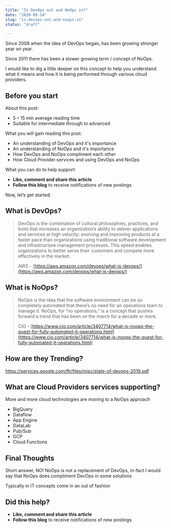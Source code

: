 ```yaml
---
title: "Is DevOps out and NoOps in?"
date: "2020-09-14"
slug: "is-devops-out-and-noops-in"
status: "draft"

---
```


Since 2008 when the idea of DevOps began, has been growing stronger year on year.

Since 2011 there has been a slower growing term / concept of NoOps.

I would like to dig a little deeper on this concept to help you understand what it means and how it is being performed through various cloud providers.

## Before you start

About this post:

*   5 – 15 min average reading time
*   Suitable for intermediate through to advanced

What you will gain reading this post:

*   An understanding of DevOps and it's importance
*   An understanding of NoOps and it's importance
*   How DevOps and NoOps compliment each other
*   How Cloud Provider services and using DevOps and NoOps

What you can do to help support:

*   **Like, comment and share this article**
*   **Follow this blog** to receive notifications of new postings

Now, let’s get started.

## What is DevOps?

> DevOps is the combination of cultural philosophies, practices, and tools that increases an organization’s ability to deliver applications and services at high velocity: evolving and improving products at a faster pace than organizations using traditional software development and infrastructure management processes. This speed enables organizations to better serve their customers and compete more effectively in the market.
> 
> AWS - [https://aws.amazon.com/devops/what-is-devops/](https://aws.amazon.com/devops/what-is-devops/)

## What is NoOps?

> NoOps is the idea that the software environment can be so completely automated that there’s no need for an operations team to manage it. NoOps, for “no operations,” is a concept that pushes forward a trend that has been on the march for a decade or more.
> 
> CIO - [https://www.cio.com/article/3407714/what-is-noops-the-quest-for-fully-automated-it-operations.html](https://www.cio.com/article/3407714/what-is-noops-the-quest-for-fully-automated-it-operations.html)

## How are they Trending?

https://services.google.com/fh/files/misc/state-of-devops-2019.pdf

## What are Cloud Providers services supporting?

More and more cloud technologies are moving to a NoOps approach

*   BigQuery
*   Dataflow
*   App Engine
*   DataLab
*   Pub/Sub
*   GCP
*   Cloud Functions

## Final Thoughts

Short answer, NO! NoOps is not a replacement of DevOps, in-fact I would say that NoOps does compliment DevOps in some solutions

Typically in IT concepts come in an out of fashion

## Did this help?

*   **Like, comment and share this article**
*   **Follow this blog** to receive notifications of new postings
